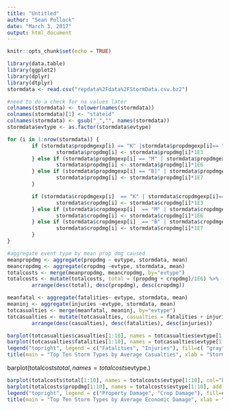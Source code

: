 ```yaml
---
title: "Untitled"
author: "Sean Pollock"
date: "March 3, 2017"
output: html_document
---
```


```r
knitr::opts_chunk$set(echo = TRUE)
```
```r
library(data.table)
library(ggplot2)
library(dplyr)
library(dtplyr)
stormdata <- read.csv("repdata%2Fdata%2FStormData.csv.bz2")
```

```r
#need to do a check for na values later
colnames(stormdata) <- tolower(names(stormdata))
colnames(stormdata)[1] <- "stateid"
colnames(stormdata) <- gsub("_","", names(stormdata))
stormdata$evtype <- as.factor(stormdata$evtype)

```

```r
for (i in 1:nrow(stormdata)) {
        if (stormdata$propdmgexp[i] == "K" |stormdata$propdmgexp[i]== "k"){
                stormdata$propdmg[i] <- stormdata$propdmg[i]*1E3
        } else if (stormdata$propdmgexp[i] == "M" | stormdata$propdmgexp[i]== "m"){
                stormdata$propdmg[i] <- stormdata$propdmg[i]*1E6
        } else if (stormdata$propdmgexp[i] == "B]" | stormdata$propdmgexp[i]== "b") {
                stormdata$propdmg[i] <- stormdata$propdmg[i]*1E7
        }

        if (stormdata$cropdmgexp[i]  == "K" | stormdata$cropdmgexp[i]== "k"){
                stormdata$cropdmg[i] <- stormdata$cropdmg[i]*1E3
        } else if (stormdata$cropdmgexp[i]  == "M" | stormdata$cropdmgexp[i]== "m"){
                stormdata$cropdmg[i] <- stormdata$cropdmg[i]*1E6
        } else if (stormdata$cropdmgexp[i]  == "B" | stormdata$cropdmgexp[i]== "b") {
                stormdata$cropdmg[i] <- stormdata$cropdmg[i]*1E7
        }
}
```

```r
#aggregate event type by mean prop dmg caused
meanpropdmg <- aggregate(propdmg ~ evtype, stormdata, mean)
meancropdmg <- aggregate(cropdmg ~evtype, stormdata, mean)
totalcosts <- merge(meanpropdmg, meancropdmg, by="evtype")
totalcosts <- mutate(totalcosts, total = (propdmg + cropdmg)/1E6) %>%
        arrange(desc(total), desc(propdmg), desc(cropdmg))

```

```r
meanfatal <- aggregate(fatalities~ evtype, stormdata, mean)
meaninj <- aggregate(injuries ~evtype, stormdata, mean)
totcasualties <- merge(meanfatal, meaninj, by="evtype")
totcasualties <- mutate(totcasualties, casualties = fatalities + injuries) %>%
        arrange(desc(casualties), desc(fatalities), desc(injuries))
```

```r
barplot(totcasualties$casualties[1:10], names = totcasualties$evtype[1:10], col="blue")
barplot(totcasualties$fatalities[1:10], names = totcasualties$evtype[1:10], add =T)
legend("topright", legend = c("Fatalities", "Injuries"), fill=c( "gray", "blue"))
title(main = "Top Ten Storm Types by Average Casualties", xlab = "Storm Type", ylab= "Casualties")
```

barplot(totalcosts$total, names = totalcosts$evtype.)

```r
barplot(totalcosts$total[1:10], names = totalcosts$evtype[1:10], col="blue")
barplot(totalcosts$propdmg[1:10], names = totalcosts$evtype[1:10], add =T)
legend("topright", legend = c("Property Damage", "Crop Damage"), fill=c( "gray", "blue"))
title(main = "Top Ten Storm Types by Average Economic Damage", xlab = "Storm Type", ylab= "Economic Damage")
```